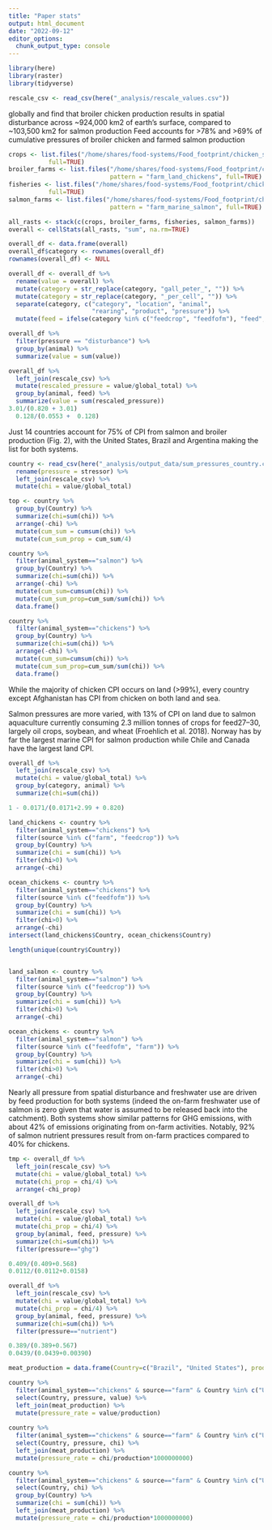 ```yaml
---
title: "Paper stats"
output: html_document
date: "2022-09-12"
editor_options: 
  chunk_output_type: console
---
```


```r
library(here)
library(raster)
library(tidyverse)

rescale_csv <- read_csv(here("_analysis/rescale_values.csv"))
```

globally and find that broiler chicken production results in spatial disturbance across ~924,000 km2 of earth’s surface, compared to ~103,500 km2 for salmon production
Feed accounts for >78% and >69% of cumulative pressures of broiler chicken and farmed salmon production

```r

crops <- list.files("/home/shares/food-systems/Food_footprint/chicken_salmon/_tif_equal_area_proj_per_cell", pattern="feedcrop",
           full=TRUE)
broiler_farms <- list.files("/home/shares/food-systems/Food_footprint/chicken_salmon/_tif_equal_area_proj_per_cell",
                            pattern = "farm_land_chickens", full=TRUE)
fisheries <- list.files("/home/shares/food-systems/Food_footprint/chicken_salmon/_tif_equal_area_proj_per_cell", pattern="feedfofm",
           full=TRUE)
salmon_farms <- list.files("/home/shares/food-systems/Food_footprint/chicken_salmon/_tif_equal_area_proj_per_cell",
                            pattern = "farm_marine_salmon", full=TRUE)

all_rasts <- stack(c(crops, broiler_farms, fisheries, salmon_farms))
overall <- cellStats(all_rasts, "sum", na.rm=TRUE)

overall_df <- data.frame(overall)
overall_df$category <- rownames(overall_df)
rownames(overall_df) <- NULL  

overall_df <- overall_df %>%
  rename(value = overall) %>%
  mutate(category = str_replace(category, "gall_peter_", "")) %>%
  mutate(category = str_replace(category, "_per_cell", "")) %>%
  separate(category, c("category", "location", "animal",
                       "rearing", "product", "pressure")) %>%
  mutate(feed = ifelse(category %in% c("feedcrop", "feedfofm"), "feed", "farm"))

overall_df %>%
  filter(pressure == "disturbance") %>%
  group_by(animal) %>%
  summarize(value = sum(value))

overall_df %>%
  left_join(rescale_csv) %>%
  mutate(rescaled_pressure = value/global_total) %>%
  group_by(animal, feed) %>%
  summarize(value = sum(rescaled_pressure))
3.01/(0.820 + 3.01)
  0.128/(0.0553 +  0.128)
```

Just 14 countries account for 75% of CPI from salmon and broiler production (Fig. 2), with the United States, Brazil and Argentina making the list for both systems.


```r
country <- read_csv(here("_analysis/output_data/sum_pressures_country.csv")) %>%
  rename(pressure = stressor) %>%
  left_join(rescale_csv) %>%
  mutate(chi = value/global_total)

top <- country %>%
  group_by(Country) %>%
  summarize(chi=sum(chi)) %>%
  arrange(-chi) %>%
  mutate(cum_sum = cumsum(chi)) %>%
  mutate(cum_sum_prop = cum_sum/4)

country %>%
  filter(animal_system=="salmon") %>%
  group_by(Country) %>%
  summarize(chi=sum(chi)) %>%
  arrange(-chi) %>%
  mutate(cum_sum=cumsum(chi)) %>%
  mutate(cum_sum_prop=cum_sum/sum(chi)) %>%
  data.frame() 

country %>%
  filter(animal_system=="chickens") %>%
  group_by(Country) %>%
  summarize(chi=sum(chi)) %>%
  arrange(-chi) %>%
  mutate(cum_sum=cumsum(chi)) %>%
  mutate(cum_sum_prop=cum_sum/sum(chi)) %>%
  data.frame() 


```

While the majority of chicken CPI occurs on land (>99%), every country except Afghanistan has CPI from chicken on both land and sea.

Salmon pressures are more varied, with 13% of CPI on land due to salmon aquaculture currently consuming 2.3 million tonnes of crops for feed27–30, largely oil crops, soybean, and wheat (Froehlich et al. 2018). Norway has by far the largest marine CPI for salmon production while Chile and Canada have the largest land CPI.

```r
overall_df %>%
  left_join(rescale_csv) %>%
  mutate(chi = value/global_total) %>%
  group_by(category, animal) %>%
  summarize(chi=sum(chi))

1 - 0.0171/(0.0171+2.99 + 0.820)

land_chickens <- country %>%
  filter(animal_system=="chickens") %>%
  filter(source %in% c("farm", "feedcrop")) %>%
  group_by(Country) %>%
  summarize(chi = sum(chi)) %>%
  filter(chi>0) %>%
  arrange(-chi)

ocean_chickens <- country %>%
  filter(animal_system=="chickens") %>%
  filter(source %in% c("feedfofm")) %>%
  group_by(Country) %>%
  summarize(chi = sum(chi)) %>%
  filter(chi>0) %>%
  arrange(-chi)
intersect(land_chickens$Country, ocean_chickens$Country)

length(unique(country$Country)) 


land_salmon <- country %>%
  filter(animal_system=="salmon") %>%
  filter(source %in% c("feedcrop")) %>%
  group_by(Country) %>%
  summarize(chi = sum(chi)) %>%
  filter(chi>0) %>%
  arrange(-chi)

ocean_chickens <- country %>%
  filter(animal_system=="salmon") %>%
  filter(source %in% c("feedfofm", "farm")) %>%
  group_by(Country) %>%
  summarize(chi = sum(chi)) %>%
  filter(chi>0) %>%
  arrange(-chi)

```
Nearly all pressure from spatial disturbance and freshwater use are driven by feed production for both systems (indeed the on-farm freshwater use of salmon is zero given that water is assumed to be released back into the catchment). Both systems show similar patterns for GHG emissions, with about 42% of emissions originating from on-farm activities. Notably, 92% of salmon nutrient pressures result from on-farm practices compared to 40% for chickens.
```r
tmp <- overall_df %>%
  left_join(rescale_csv) %>%
  mutate(chi = value/global_total) %>%
  mutate(chi_prop = chi/4) %>%
  arrange(-chi_prop)

overall_df %>%
  left_join(rescale_csv) %>%
  mutate(chi = value/global_total) %>%
  mutate(chi_prop = chi/4) %>%
  group_by(animal, feed, pressure) %>%
  summarize(chi=sum(chi)) %>%
  filter(pressure=="ghg")

0.409/(0.409+0.568)
0.0112/(0.0112+0.0158)

overall_df %>%
  left_join(rescale_csv) %>%
  mutate(chi = value/global_total) %>%
  mutate(chi_prop = chi/4) %>%
  group_by(animal, feed, pressure) %>%
  summarize(chi=sum(chi)) %>%
  filter(pressure=="nutrient")

0.389/(0.389+0.567)
0.0439/(0.0439+0.00390)
```


```r

meat_production = data.frame(Country=c("Brazil", "United States"), production = c(13607352, 19140570))

country %>%
  filter(animal_system=="chickens" & source=="farm" & Country %in% c("United States", "Brazil")) %>%
  select(Country, pressure, value) %>%
  left_join(meat_production) %>%
  mutate(pressure_rate = value/production)
  
country %>%
  filter(animal_system=="chickens" & source=="farm" & Country %in% c("United States", "Brazil")) %>%
  select(Country, pressure, chi) %>%
  left_join(meat_production) %>% 
  mutate(pressure_rate = chi/production*1000000000)

country %>%
  filter(animal_system=="chickens" & source=="farm" & Country %in% c("United States", "Brazil")) %>%
  select(Country, chi) %>%
  group_by(Country) %>%
  summarize(chi = sum(chi)) %>%
  left_join(meat_production) %>% 
  mutate(pressure_rate = chi/production*1000000000)

```